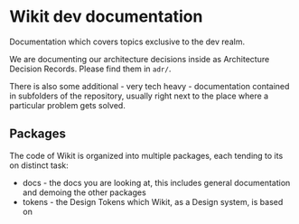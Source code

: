 
<Meta title="Documentation|dev/index" />

# Wikit dev documentation

Documentation which covers topics exclusive to the dev realm.

We are documenting our architecture decisions inside as Architecture Decision Records. Please find them in `adr/`.

There is also some additional - very tech heavy - documentation contained in subfolders of the repository, usually right next to the place where a particular problem gets solved.

## Packages

The code of Wikit is organized into multiple packages, each tending to its on distinct task:

* docs - the docs you are looking at, this includes general documentation and demoing the other packages
* tokens - the Design Tokens which Wikit, as a Design system, is based on
